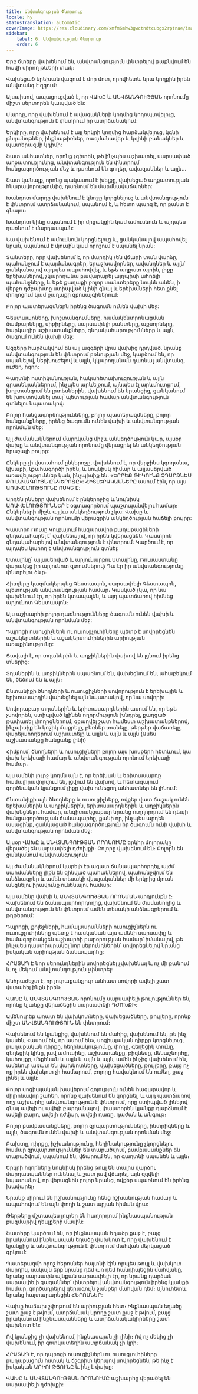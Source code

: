 ```yaml
---
title: Անվտանգության Փնտրտուք
locale: hy
statusTranslation: automatic
coverImage: https://res.cloudinary.com/xmfm6mhw3gwctndtcubgx2rptnae/image/upload/v1740337243/small_cover_educacion_fundamental_a051170f1c.webp
sidebar:
    label: 6. Անվտանգության Փնտրտուք
    order: 6
---
```

Երբ ճտերը վախենում են, անվտանգություն փնտրելով թաքնվում են հավի սիրող թևերի տակ:

Վախեցած երեխան վազում է մոր մոտ, որովհետև նրա կողքին իրեն անվտանգ է զգում:

Այսպիսով, ապացուցված է, որ ՎԱԽԸ և ԱՆՎՏԱՆԳՈՒԹՅԱՆ որոնումը միշտ սերտորեն կապված են:

Մարդը, որը վախենում է ավազակների կողմից կողոպտվելուց, անվտանգություն է փնտրում իր ատրճանակում:

Երկիրը, որը վախենում է այլ երկրի կողմից հարձակվելուց, կգնի թնդանոթներ, ինքնաթիռներ, ռազմանավեր և կզինի բանակներ և պատերազմի կդիմի:

Շատ անհատներ, որոնք չգիտեն, թե ինչպես աշխատել, սարսափած աղքատությունից, անվտանգություն են փնտրում հանցագործության մեջ և դառնում են գողեր, ավազակներ և այլն...

Շատ կանայք, որոնց պակասում է խելքը, վախեցած աղքատության հնարավորությունից, դառնում են մարմնավաճառներ:

Խանդոտ մարդը վախենում է կնոջը կորցնելուց և անվտանգություն է փնտրում ատրճանակում, սպանում է, և հետո պարզ է, որ բանտ է գնալու:

Խանդոտ կինը սպանում է իր մրցակցին կամ ամուսնուն և այդպես դառնում է մարդասպան:

Նա վախենում է ամուսնուն կորցնելուց և, ցանկանալով ապահովել նրան, սպանում է մյուսին կամ որոշում է սպանել նրան:

Տանտերը, որը վախենում է, որ մարդիկ չեն վճարի տան վարձը, պահանջում է պայմանագրեր, երաշխավորներ, ավանդներ և այլն՝ ցանկանալով այդպես ապահովվել, և եթե աղքատ այրին, լիքը երեխաներով, չկարողանա բավարարել այդպիսի ահռելի պահանջները, և եթե քաղաքի բոլոր տանտերերը նույնն անեն, ի վերջո դժբախտը ստիպված կլինի գնալ և երեխաների հետ քնել փողոցում կամ քաղաքի զբոսայգիներում:

Բոլոր պատերազմներն իրենց ծագումն ունեն վախի մեջ:

Գեստապոները, խոշտանգումները, համակենտրոնացման ճամբարները, սիբիրները, սարսափելի բանտերը, աքսորները, հարկադիր աշխատանքները, գնդակահարությունները և այլն, ծագում ունեն վախի մեջ:

Ազգերը հարձակվում են այլ ազգերի վրա վախից դրդված. նրանք անվտանգություն են փնտրում բռնության մեջ, կարծում են, որ սպանելով, ներխուժելով և այլն, կկարողանան դառնալ անվտանգ, ուժեղ, հզոր:

Գաղտնի ոստիկանության, հակահետախուզության և այլն գրասենյակներում, ինչպես արևելքում, այնպես էլ արևմուտքում, խոշտանգում են լրտեսներին, վախենում են նրանցից, ցանկանում են խոստովանել տալ՝ պետության համար անվտանգություն գտնելու նպատակով:

Բոլոր հանցագործությունները, բոլոր պատերազմները, բոլոր հանցանքները, իրենց ծագումն ունեն վախի և անվտանգության որոնման մեջ:

Այլ ժամանակներում մարդկանց միջև անկեղծություն կար, այսօր վախը և անվտանգության որոնումը վերացրել են անկեղծության հրաշալի բույրը:

Ընկերը չի վստահում ընկերոջը, վախենում է, որ վերջինս կգողանա, կխաբի, կշահագործի իրեն, և նույնիսկ հիմար և այլասերված առավելություններ կան, ինչպիսիք են. «ԵՐԲԵՔ ԹԻԿՈՒՆՔ ՉԴԱՐՁՆԵՍ ՔՈ ԼԱՎԱԳՈՒՅՆ ԸՆԿԵՐՈՋԸ»: ՀԻՏԼԵՐԱԿԱՆՆԵՐԸ ասում էին, որ այս ԱՌԱՎԵԼՈՒԹՅՈՒՆԸ ՈՍԿԵ Է:

Արդեն ընկերը վախենում է ընկերոջից և նույնիսկ ԱՌԱՎԵԼՈՒԹՅՈՒՆՆԵՐ է օգտագործում պաշտպանվելու համար։ Ընկերների միջև այլևս անկեղծություն չկա։ Վախը և անվտանգության որոնումը վերացրին անկեղծության հաճելի բույրը:

Կաստրո Ռուսը Կուբայում հազարավոր քաղաքացիների գնդակահարել է՝ վախենալով, որ իրեն կվերացնեն. Կաստրոն գնդակահարելով անվտանգություն է փնտրում։ Կարծում է, որ այդպես կարող է Անվտանգություն գտնել:

Ստալինը՝ այլասերված և արյունարբու Ստալինը, Ռուսաստանը վարակեց իր արյունոտ զտումներով։ Դա էր իր անվտանգությունը փնտրելու ձևը։

Հիտլերը կազմակերպեց Գեստապոն, սարսափելի Գեստապոն, պետության անվտանգության համար։ Կասկած չկա, որ նա վախենում էր, որ իրեն կտապալեն, և այդ պատճառով հիմնեց արյունոտ Գեստապոն։

Այս աշխարհի բոլոր դառնությունները ծագումն ունեն վախի և անվտանգության որոնման մեջ:

Դպրոցի ուսուցիչներն ու ուսուցչուհիները պետք է սովորեցնեն աշակերտներին և աշակերտուհիներին արիության առաքինությունը:

Ցավալի է, որ տղաներին և աղջիկներին վախով են լցնում իրենց տներից:

Տղաներին և աղջիկներին սպառնում են, վախեցնում են, ահաբեկում են, ծեծում են և այլն։

Ընտանիքի ծնողների և ուսուցիչների սովորություն է երեխային և երիտասարդին վախեցնել այն նպատակով, որ նա սովորի:

Սովորաբար տղաներին և երիտասարդներին ասում են, որ եթե չսովորեն, ստիպված կլինեն ողորմություն խնդրել, քաղցած թափառել փողոցներում, զբաղվել շատ համեստ աշխատանքներով, ինչպիսիք են կոշիկ մաքրելը, բեռներ տանելը, թերթեր վաճառելը, վարելահողերում աշխատելը և այլն և այլն և այլն (Ասես աշխատանքը հանցանք լինի)

Հիմքում, ծնողների և ուսուցիչների բոլոր այս խոսքերի հետևում, կա վախ երեխայի համար և անվտանգության որոնում երեխայի համար։

Այս ամենի լուրջ կողմն այն է, որ երեխան և երիտասարդը համալիրավորվում են, լցվում են վախով, և հետագայում գործնական կյանքում լիքը վախ ունեցող անհատներ են լինում։

Ընտանիքի այն ծնողները և ուսուցիչները, ովքեր վատ ճաշակ ունեն երեխաներին և աղջիկներին, երիտասարդներին և աղջիկներին վախեցնելու համար, անգիտակցաբար նրանց ուղղորդում են դեպի հանցագործության ճանապարհը, քանի որ, ինչպես արդեն ասացինք, ցանկացած հանցագործություն իր ծագումն ունի վախի և անվտանգության որոնման մեջ:

Այսօր ՎԱԽԸ և ԱՆՎՏԱՆԳՈՒԹՅԱՆ ՈՐՈՆՈՒՄԸ երկիր մոլորակը վերածել են սարսափելի դժոխքի։ Բոլորը վախենում են։ Բոլորն են ցանկանում անվտանգություն:

Այլ ժամանակներում կարելի էր ազատ ճանապարհորդել, այժմ սահմանները լիքն են զինված պահակներով, պահանջվում են անձնագրեր և ամեն տեսակի վկայականներ մի երկրից մյուսն անցնելու իրավունք ունենալու համար:

Այս ամենը վախի և ԱՆՎՏԱՆԳՈՒԹՅԱՆ ՈՐՈՆՄԱՆ արդյունքն է։ Վախենում են ճանապարհորդողից, վախենում են ժամանողից և անվտանգություն են փնտրում ամեն տեսակի անձնագրերում և թղթերում:

Դպրոցի, քոլեջների, համալսարանների ուսուցիչներն ու ուսուցչուհիները պետք է հասկանան այս ամենի սարսափը և համագործակցեն աշխարհի բարօրության համար՝ իմանալով, թե ինչպես դաստիարակել նոր սերունդներին՝ սովորեցնելով նրանց իսկական արիության ճանապարհը:

ՀՐԱՏԱՊ Է նոր սերունդներին սովորեցնել չվախենալ և ոչ մի բանում և ոչ մեկում անվտանգություն չփնտրել:

Անհրաժեշտ է, որ յուրաքանչյուր անհատ սովորի ավելի շատ վստահել ինքն իրեն։

ՎԱԽԸ և ԱՆՎՏԱՆԳՈՒԹՅԱՆ որոնումը սարսափելի թուլություններ են, որոնք կյանքը վերածեցին սարսափելի ԴԺՈԽՔԻ:

Ամենուրեք առատ են վախկոտները, վախեցածները, թույլերը, որոնք միշտ ԱՆՎՏԱՆԳՈՒԹՅՈՒՆ են փնտրում։

Վախենում են կյանքից, վախենում են մահից, վախենում են, թե ինչ կասեն, «ասում են, որ ասում են», սոցիալական դիրքը կորցնելուց, քաղաքական դիրքը, հեղինակությունը, փողը, գեղեցիկ տունը, գեղեցիկ կինը, լավ ամուսինը, աշխատանքը, բիզնեսը, մենաշնորհը, կահույքը, մեքենան և այլն և այլն և այլն, ամեն ինչից վախենում են, ամենուր առատ են վախկոտները, վախեցածները, թույլերը, բայց ոչ ոք իրեն վախկոտ չի համարում, բոլորը հավակնում են ուժեղ, քաջ լինել և այլն:

Բոլոր սոցիալական խավերում գոյություն ունեն հազարավոր և միլիոնավոր շահեր, որոնք վախենում են կորցնել, և այդ պատճառով ողջ աշխարհը անվտանգություն է փնտրում, որը ստիպված լինելով գնալ ավելի ու ավելի բարդանալով, փաստորեն կյանքը դարձնում է ավելի բարդ, ավելի դժվար, ավելի դառը, դաժան և անգութ։

Բոլոր բամբասանքները, բոլոր զրպարտությունները, ինտրիգները և այլն, ծագումն ունեն վախի և անվտանգության որոնման մեջ:

Բախտը, դիրքը, իշխանությունը, հեղինակությունը չկորցնելու համար զրպարտություններ են տարածվում, բամբասանքներ են տարածվում, սպանում են, վճարում են, որ գաղտնի սպանեն և այլն։

Երկրի հզորները նույնիսկ իրենց թույլ են տալիս վարձու մարդասպաններ ունենալ և շատ լավ վճարել, այն զզվելի նպատակով, որ վերացնեն բոլոր նրանց, ովքեր սպառնում են իրենց խավարել։

Նրանք սիրում են իշխանությունը հենց իշխանության համար և ապահովում են այն փողի և շատ արյան հիման վրա:

Թերթերը մշտապես լուրեր են հաղորդում ինքնասպանության բազմաթիվ դեպքերի մասին:

Շատերը կարծում են, որ ինքնասպան եղածը քաջ է, բայց իրականում ինքնասպան եղածը վախկոտ է, որը վախենում է կյանքից և անվտանգություն է փնտրում մահվան մերկացած գրկում:

Պատերազմի որոշ հերոսներ հայտնի էին որպես թույլ և վախկոտ մարդիկ, սակայն երբ նրանք դեմ առ դեմ հանդիպեցին մահվանը, նրանց սարսափն այնքան սարսափելի էր, որ նրանք դարձան սարսափելի գազաններ՝ փնտրելով անվտանգություն իրենց կյանքի համար, գործադրելով գերագույն ջանքեր մահվան դեմ։ Այնուհետև նրանց հայտարարեցին ՀԵՐՈՍՆԵՐ:

Վախը հաճախ շփոթում են արիության հետ։ Ինքնասպան եղածը շատ քաջ է թվում, ատրճանակ կրողը շատ քաջ է թվում, բայց իրականում ինքնասպանները և ատրճանակակիրները շատ վախկոտ են:

Ով կյանքից չի վախենում, ինքնասպան չի լինի։ Ով ոչ մեկից չի վախենում, իր գոտկատեղին ատրճանակ չի կրի։

ՀՐԱՏԱՊ Է, որ դպրոցի ուսուցիչներն ու ուսուցչուհիները քաղաքացուն հստակ և ճշգրիտ կերպով սովորեցնեն, թե ինչ է իսկական ԱՐԻՈՒԹՅՈՒՆԸ և ինչ է վախը:

ՎԱԽԸ և ԱՆՎՏԱՆԳՈՒԹՅԱՆ ՈՐՈՆՈՒՄԸ աշխարհը վերածել են սարսափելի դժոխքի:
